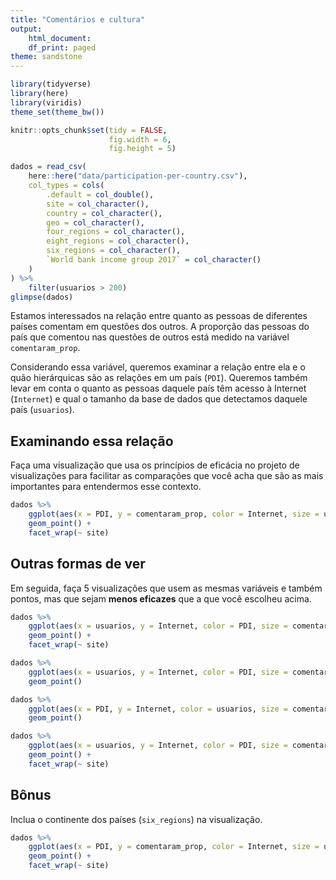 ```yaml
---
title: "Comentários e cultura"
output:
    html_document:
    df_print: paged
theme: sandstone
---
```


```r
library(tidyverse)
library(here)
library(viridis)
theme_set(theme_bw())

knitr::opts_chunk$set(tidy = FALSE,
                      fig.width = 6,
                      fig.height = 5)
```

```r
dados = read_csv(
    here::here("data/participation-per-country.csv"),
    col_types = cols(
        .default = col_double(),
        site = col_character(),
        country = col_character(),
        geo = col_character(),
        four_regions = col_character(),
        eight_regions = col_character(),
        six_regions = col_character(),
        `World bank income group 2017` = col_character()
    )
) %>% 
    filter(usuarios > 200)
glimpse(dados)
```

Estamos interessados na relação entre quanto as pessoas de diferentes países comentam em questões dos outros. A proporção das pessoas do país que comentou nas questões de outros está medido na variável `comentaram_prop`. 

Considerando essa variável, queremos examinar a relação entre ela e o quão hierárquicas são as relações em um país (`PDI`). Queremos também levar em conta o quanto as pessoas daquele país têm acesso à Internet (`Internet`) e qual o tamanho da base de dados que detectamos daquele país (`usuarios`). 

## Examinando essa relação

Faça uma visualização que usa os princípios de eficácia no projeto de visualizações para facilitar as comparações que você acha que são as mais importantes para entendermos esse contexto. 
```r
dados %>% 
    ggplot(aes(x = PDI, y = comentaram_prop, color = Internet, size = usuarios) ) +
    geom_point() +
    facet_wrap(~ site)
```

## Outras formas de ver

Em seguida, faça 5 visualizações que usem as mesmas variáveis e também pontos, mas que sejam **menos eficazes** que a que você escolheu acima. 

```r
dados %>% 
    ggplot(aes(x = usuarios, y = Internet, color = PDI, size = comentaram_prop) ) +
    geom_point() +
    facet_wrap(~ site)
```

```r
dados %>% 
    ggplot(aes(x = usuarios, y = Internet, color = PDI, size = comentaram_prop) ) +
    geom_point() 
```

```r
dados %>% 
    ggplot(aes(x = PDI, y = Internet, color = usuarios, size = comentaram_prop) ) +
    geom_point() 
```


```r
dados %>% 
    ggplot(aes(x = usuarios, y = Internet, color = PDI, size = comentaram_prop) ) +
    geom_point() +
    facet_wrap(~ site)
```


## Bônus

Inclua o continente dos países (`six_regions`) na visualização.

```r
dados %>% 
    ggplot(aes(x = PDI, y = comentaram_prop, color = Internet, size = usuarios, shape = six_regions) ) +
    geom_point() +
    facet_wrap(~ site)
```



